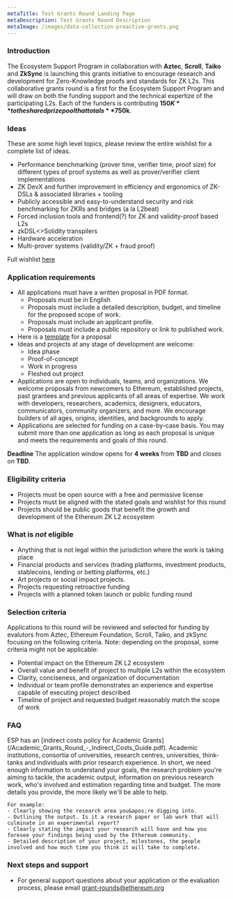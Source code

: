 ```yaml
---
metaTitle: Test Grants Round Landing Page
metaDescription: Test Grants Round Description
metaImage: /images/data-collection-proactive-grants.png
---
```


### Introduction

The Ecosystem Support Program in collaboration with **Aztec**, **Scroll**, **Taiko** and **ZkSync** is launching this grants initiative to encourage research and development for Zero-Knowledge proofs and standards for ZK L2s. This collaborative grants round is a first for the Ecosystem Support Program and will draw on both the funding support and the technical expertize of the participating L2s. Each of the funders is contributing **$150K** to the shared prize pool that totals **$750k**.

### Ideas

These are some high level topics, please review the entire wishlist for a complete list of ideas.

- Performance benchmarking (prover time, verifier time, proof size) for different types of proof systems as well as prover/verifier client implementations
- ZK DevX and further improvement in efficiency and ergonomics of ZK-DSLs & associated libraries + tooling
- Publicly accessible and easy-to-understand security and risk benchmarking for ZKRs and bridges (a la L2beat)
- Forced inclusion tools and frontend(?) for ZK and validity-proof based L2s
- zkDSL\<>Solidity transpilers
- Hardware acceleration
- Multi-prover systems (validity/ZK + fraud proof)

Full wishlist [here](https://notes.ethereum.org/@drigolvc/ZK-Round-Wishlist)

### Application requirements

- All applications must have a written proposal in PDF format.
  - Proposals must be in English
  - Proposals must include a detailed description, budget, and timeline for the proposed scope of work.
  - Proposals must include an applicant profile.
  - Proposals must include a public repository or link to published work.
- Here is a [template](https://notes.ethereum.org/@drigolvc/Grant_Proposal_template) for a proposal
- Ideas and projects at any stage of development are welcome:
  - Idea phase
  - Proof-of-concept
  - Work in progress
  - Fleshed out project
- Applications are open to individuals, teams, and organizations. We welcome proposals from newcomers to Ethereum, established projects, past grantees and previous applicants of all areas of expertise. We work with developers, researchers, academics, designers, educators, communicators, community organizers, and more. We encourage builders of all ages, origins, identities, and backgrounds to apply.
- Applications are selected for funding on a case-by-case basis. You may submit more than one application as long as each proposal is unique and meets the requirements and goals of this round.

**Deadline**
The application window opens for **4 weeks** from **TBD** and closes on **TBD**.

### Eligibility criteria

- Projects must be open source with a free and permissive license
- Projects must be aligned with the stated goals and wishlist for this round
- Projects should be public goods that benefit the growth and development of the Ethereum ZK L2 ecosystem

### What is _not_ eligible

- Anything that is not legal within the jurisdiction where the work is taking place
- Financial products and services (trading platforms, investment products, stablecoins, lending or betting platforms, etc.)
- Art projects or social impact projects.
- Projects requesting retroactive funding
- Projects with a planned token launch or public funding round

### Selection criteria

Applications to this round will be reviewed and selected for funding by evalutors from Aztec, Ethereum Foundation, Scroll, Taiko, and zkSync focusing on the following criteria. Note: depending on the proposal, some criteria might not be applicable:

- Potential impact on the Ethereum ZK L2 ecosystem
- Overall value and benefit of project to multiple L2s within the ecosystem
- Clarity, conciseness, and organization of documentation
- Individual or team profile demonstrates an experience and expertise capable of executing project described
- Timeline of project and requested budget reasonably match the scope of work

### FAQ

<Accordion allowToggle>
  <FAQItem question='Does the Ethereum Foundation have an Indirect Costs Policy?'>
      ESP has an [indirect costs policy for Academic Grants](/Academic_Grants_Round_-_Indirect_Costs_Guide.pdf).
  </FAQItem>
  <FAQItem question='Who can submit proposals for Academic Grants Round?'>
    Academic institutions, consortia of universities, research centres, universities, think-tanks and
    individuals with prior research experience.
  </FAQItem>
  <FAQItem question='What makes for a good proposal?'>
    In short, we need enough information to understand your goals, the research
    problem you&apos;re aiming to tackle, the academic output, information on
    previous research work, who&apos;s involved and estimation regarding time
    and budget. The more details you provide, the more likely we&apos;ll be able
    to help.

    For example:
    - Clearly showing the research area you&apos;re digging into.
    - Outlining the output. Is it a research paper or lab work that will culminate in an experimental report?
    - Clearly stating the impact your research will have and how you foresee your findings being used by the Ethereum community.
    - Detailed description of your project, milestones, the people involved and how much time you think it will take to complete.

  </FAQItem>
</Accordion>

### Next steps and support

- For general support questions about your application or the evaluation process, please email grant-rounds@ethereum.org

<ReadyToApply link='/data-challenge-4844/apply' />
